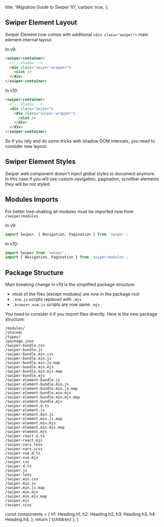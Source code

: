 
  title: 'Migration Guide to Swiper 10',
  carbon: true,
};

## Swiper Element Layout

Swiper Element now comes with additional `<div class="swiper">` main element internal layout.

In v9:

```html
<swiper-container>
  <!-- shadow -->
  <div class="swiper-wrapper">
    <slot />
  </div>
</swiper-container>
```

In v10:

```html
<swiper-container>
  <!-- shadow -->
  <div class="swiper">
    <div class="swiper-wrapper">
      <slot />
    </div>
  </div>
</swiper-container>
```

So if you rely and do some tricks with shadow DOM internals, you need to consider new layout.

## Swiper Element Styles

Swiper web component doesn't inject global styles to document anymore. In this case if you will use custom navigation, pagination, scrollbar elements they will be not styled.

## Modules Imports

For better tree-shaking all modules must be imported now from `/swiper/modules`

In v9:

```js
import Swiper, { Navigation, Pagination } from 'swiper';
```

In v10:

```js
import Swiper from 'swiper';
import { Navigation, Pagination } from 'swiper/modules';
```

## Package Structure

Main breaking change in v10 is the simplified package structure:

- most of the files (except modules) are now in the package root
- `.esm.js` scripts replaced with `.mjs`
- `.browser.esm.js` scripts are now same `.mjs`

You need to consider it if you import files directly. Here is the new package structure:

```
/modules/
/shared/
/types/
/package.json
/swiper-bundle.css
/swiper-bundle.js
/swiper-bundle.min.css
/swiper-bundle.min.js
/swiper-bundle.min.js.map
/swiper-bundle.min.mjs
/swiper-bundle.min.mjs.map
/swiper-bundle.mjs
/swiper-element-bundle.js
/swiper-element-bundle.min.js
/swiper-element-bundle.min.js.map
/swiper-element-bundle.min.mjs
/swiper-element-bundle.min.mjs.map
/swiper-element-bundle.mjs
/swiper-element.d.ts
/swiper-element.js
/swiper-element.min.js
/swiper-element.min.js.map
/swiper-element.min.mjs
/swiper-element.min.mjs.map
/swiper-element.mjs
/swiper-react.d.ts
/swiper-react.mjs
/swiper-vars.less
/swiper-vars.scss
/swiper-vue.d.ts
/swiper-vue.mjs
/swiper.css
/swiper.d.ts
/swiper.js
/swiper.less
/swiper.min.css
/swiper.min.js
/swiper.min.js.map
/swiper.min.mjs
/swiper.min.mjs.map
/swiper.mjs
/swiper.scss
```

  const components = {
    h1: Heading.h1,
    h2: Heading.h2,
    h3: Heading.h3,
    h4: Heading.h4,
  };
  return (
    <MDXProvider components={components}>
      <WithSidebarLayout meta={meta}>{children}</WithSidebarLayout>
    </MDXProvider>
  );
}
